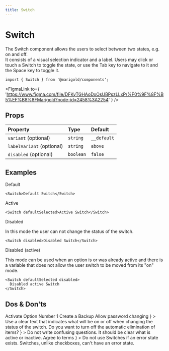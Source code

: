 ```yaml
---
title: Switch
---
```



# Switch

The Switch component allows the users to select between two states, e.g. on and off.  
It consists of a visual selection indicator and a label.
Users may click or touch a Switch to toggle the state, or use the Tab key to navigate to it and the Space key to toggle it.

<MarigoldTheme>
  <Switch aria-label="demo-switch" />
</MarigoldTheme>

```tsx onlyCode
import { Switch } from '@marigold/components';
```

<FigmaLink
  to={
    'https://www.figma.com/file/DFKyTGHAoDxOsUBPszLLxP/%F0%9F%8F%B5%EF%B8%8FMarigold?node-id=2458%3A2254'
  }
/>

## Props

| Property                  | Type      | Default     |
| :------------------------ | :-------- | :---------- |
| `variant` (optional)      | `string`  | `__default` |
| `labelVariant` (optional) | `string`  | `above`     |
| `disabled` (optional)     | `boolean` | `false`     |

## Examples

Default

```tsx expandCode
<Switch>Default Switch</Switch>
```

Active

```tsx
<Switch defaultSelected>Active Switch</Switch>
```

Disabled

In this mode the user can not change the status of the switch.

```tsx
<Switch disabled>Disabled Switch</Switch>
```

Disabled (active)

This mode can be used when an option is or was already active and there is a variable that does not allow the user switch to be moved from its "on" mode.

```tsx
<Switch defaultSelected disabled>
  Disabled active Switch
</Switch>
```

## Dos & Don'ts

<Stack space="small">
  <Box
    display="grid"
    css={{
      gridGap: 'small',
      gridTemplateColumns: 'repeat(auto-fit, minmax(min(500px, 100%), 1fr))',
    }}
  >
    <DoAndDont
      preview={
        <Card>
          <Stack space="xsmall">
            <Inline space="small">
              <Switch defaultSelected aria-label="option1" />
              Activate Option Number 1
            </Inline>
            <Inline space="small">
              <Switch defaultSelected aria-label="backup" />
              Create a Backup
            </Inline>
            <Inline space="small">
              <Switch aria-label="pw-change" />
              Allow password changing
            </Inline>
          </Stack>
        </Card>
      }
    >
      Use a clear text that indicates what will be on or off when changing the
      status of the switch.
    </DoAndDont>
    <DoAndDont
      dont
      preview={
        <Card>
          Do you want to turn off the automatic elimination of items?
          <Switch defaultSelected aria-label="switch-dont" />
        </Card>
      }
    >
      Do not write confusing questions. It should be clear what is active or
      inactive.
    </DoAndDont>
    <DoAndDont
      dont
      preview={
        <Card>
          <Inline space="small">
            <Switch defaultSelected aria-label="switch-dont-2" />
            Agree to terms
          </Inline>
        </Card>
      }
    >
      Do not use Switches if an error state exists. Switches, unlike checkboxes,
      can't have an error state.
    </DoAndDont>
  </Box>
</Stack>
